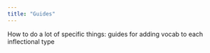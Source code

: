 ```yaml
---
title: "Guides"
---
```


How to do a lot of specific things: guides for adding vocab to each inflectional type